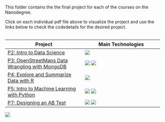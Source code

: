 This folder contains the the final project for each  of the courses on the Nanodegree.

Click on each individual pdf file above to visualize the project and use the links below to check the code\more details for the desired project.
<br>
<br>



Project | Main Technologies
------------- | -------------
[P2: Intro to Data Science](https://github.com/dmenin/UdacityDataAnalystNanoDegree/tree/master/2_IntroDS)  | ![](..//Miscellaneous//stats.png)
[P3: OpenStreetMaps Data Wrangling with MongoDB](https://github.com/dmenin/UdacityDataAnalystNanoDegree/tree/master/3_Mongo) | ![](..//Miscellaneous//mongo.png) ![](..//Miscellaneous//python.png)
[P4: Explore and Summarize Data with R](https://github.com/dmenin/UdacityDataAnalystNanoDegree/tree/master/4_R) | ![](..//Miscellaneous//R.png)
[P5: Intro to Machine Learning with Python](https://github.com/dmenin/UdacityDataAnalystNanoDegree/tree/master/5_MachineLearning/PythonProject) | ![](..//Miscellaneous//python.png) ![](..//Miscellaneous//ml.png)
[P7: Designing an AB Test](https://github.com/dmenin/UdacityDataAnalystNanoDegree/tree/master/7_ABTesting) | ![](..//Miscellaneous//ab.png) ![](..//Miscellaneous//stats.png)






![](..//Miscellaneous//cover2b.png)



<style type="text/css">
.table {

    width: 700px

}
</style>